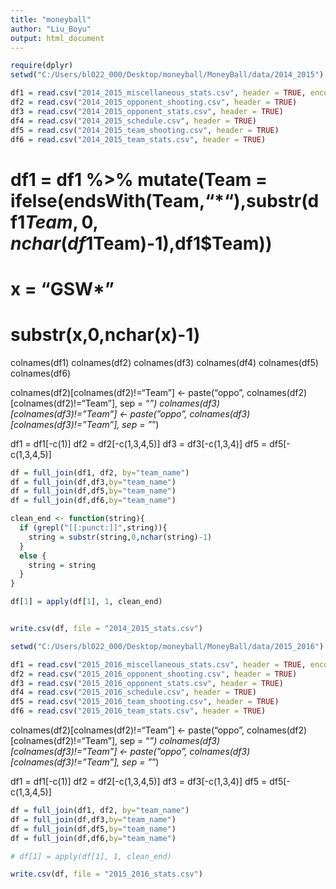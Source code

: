 ```yaml
---
title: "moneyball"
author: "Liu_Boyu"
output: html_document
---
```



```r
require(dplyr)
setwd("C:/Users/bl022_000/Desktop/moneyball/MoneyBall/data/2014_2015")

df1 = read.csv("2014_2015_miscellaneous_stats.csv", header = TRUE, encoding="ascii")
df2 = read.csv("2014_2015_opponent_shooting.csv", header = TRUE)
df3 = read.csv("2014_2015_opponent_stats.csv", header = TRUE)
df4 = read.csv("2014_2015_schedule.csv", header = TRUE)
df5 = read.csv("2014_2015_team_shooting.csv", header = TRUE)
df6 = read.csv("2014_2015_team_stats.csv", header = TRUE)
```

# df1 = df1 %>% mutate(Team = ifelse(endsWith(Team,"*"),substr(df1$Team,0,nchar(df1$Team)-1),df1$Team))
# x = "GSW*"
# substr(x,0,nchar(x)-1)
colnames(df1)
colnames(df2)
colnames(df3)
colnames(df4)
colnames(df5)
colnames(df6)

colnames(df2)[colnames(df2)!="Team"] <- paste("oppo", colnames(df2)[colnames(df2)!="Team"], sep = "_")
colnames(df3)[colnames(df3)!="Team"] <- paste("oppo", colnames(df3)[colnames(df3)!="Team"], sep = "_")

df1 = df1[-c(1)]
df2 = df2[-c(1,3,4,5)]
df3 = df3[-c(1,3,4)]
df5 = df5[-c(1,3,4,5)]


```r

df = full_join(df1, df2, by="team_name")
df = full_join(df,df3,by="team_name")
df = full_join(df,df5,by="team_name")
df = full_join(df,df6,by="team_name")

clean_end <- function(string){
  if (grepl("[[:punct:]]",string)){
    string = substr(string,0,nchar(string)-1)
  } 
  else {
    string = string
  }
}

df[1] = apply(df[1], 1, clean_end)


write.csv(df, file = "2014_2015_stats.csv")

```

```r
setwd("C:/Users/bl022_000/Desktop/moneyball/MoneyBall/data/2015_2016")

df1 = read.csv("2015_2016_miscellaneous_stats.csv", header = TRUE, encoding="ascii")
df2 = read.csv("2015_2016_opponent_shooting.csv", header = TRUE)
df3 = read.csv("2015_2016_opponent_stats.csv", header = TRUE)
df4 = read.csv("2015_2016_schedule.csv", header = TRUE)
df5 = read.csv("2015_2016_team_shooting.csv", header = TRUE)
df6 = read.csv("2015_2016_team_stats.csv", header = TRUE)

```

colnames(df2)[colnames(df2)!="Team"] <- paste("oppo", colnames(df2)[colnames(df2)!="Team"], sep = "_")
colnames(df3)[colnames(df3)!="Team"] <- paste("oppo", colnames(df3)[colnames(df3)!="Team"], sep = "_")

df1 = df1[-c(1)]
df2 = df2[-c(1,3,4,5)]
df3 = df3[-c(1,3,4)]
df5 = df5[-c(1,3,4,5)]

```r
df = full_join(df1, df2, by="team_name")
df = full_join(df,df3,by="team_name")
df = full_join(df,df5,by="team_name")
df = full_join(df,df6,by="team_name")

# df[1] = apply(df[1], 1, clean_end)

write.csv(df, file = "2015_2016_stats.csv")
```







